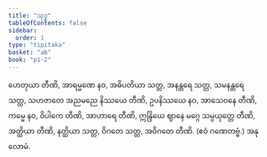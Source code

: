 ```yaml
---
title: "သုဒ္ဓ"
tableOfContents: false
sidebar:
  order: 1
type: "tipitaka"
basket: "ab"
book: "p1-2"
---
```



<DynamicBreadcrumb />

<Division number="39" book="p1-2" e="ch" v="37" p="431">

<Paragraph number="2742" book="p1-2">
ဟေတုယာ တီဏိ, အာရမ္မဏေ နဝ, အဓိပတိယာ သတ္တ, အနန္တရေ သတ္တ, သမနန္တရေ သတ္တ, သဟဇာတေ အညမညေ နိဿယေ တီဏိ, ဥပနိဿယေ နဝ, အာသေဝနေ တီဏိ, ကမ္မေ နဝ, ဝိပါကေ တီဏိ, အာဟာရေ တီဏိ, ဣန္ဒြိယေ ဈာနေ မဂ္ဂေ သမ္ပယုတ္တေ တီဏိ, အတ္ထိယာ တီဏိ, နတ္ထိယာ သတ္တ, ဝိဂတေ သတ္တ, အဝိဂတေ တီဏိ. (ဧဝံ ဂဏေတဗ္ဗံ.)

</Paragraph>
</Division>

<Paragraph number="2743" type="center" book="p1-2">
အနုလောမံ.
</Paragraph>